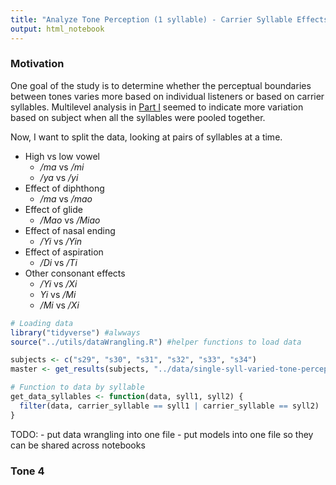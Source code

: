 ```yaml
---
title: "Analyze Tone Perception (1 syllable) - Carrier Syllable Effects"
output: html_notebook
---
```


### Motivation

One goal of the study is to determine whether the perceptual boundaries between tones varies more based on individual listeners or based on carrier syllables. Multilevel analysis in [Part I](https://xiaosquared.github.io/GepetoR/notebooks/1_analyzeTonePerceptionResults.nb.html) seemed to indicate more variation based on subject when all the syllables were pooled together. 

Now, I want to split the data, looking at pairs of syllables at a time. 

* High vs low vowel
  * */ma* vs */mi*
  * */ya* vs */yi*
* Effect of diphthong  
  * */ma* vs */mao*
* Effect of glide
  * */Mao* vs */Miao*
* Effect of nasal ending
  * */Yi* vs */Yin*
* Effect of aspiration
  * */Di* vs */Ti* 
* Other consonant effects
  * */Yi* vs */Xi*
  * *Yi* vs */Mi*
  * */Mi* vs */Xi*

```r
# Loading data
library("tidyverse") #alwways
source("../utils/dataWrangling.R") #helper functions to load data

subjects <- c("s29", "s30", "s31", "s32", "s33", "s34")
master <- get_results(subjects, "../data/single-syll-varied-tone-perception/")

# Function to data by syllable
get_data_syllables <- function(data, syll1, syll2) {
  filter(data, carrier_syllable == syll1 | carrier_syllable == syll2)
}
```

TODO:
- put data wrangling into one file
- put models into one file so they can be shared across notebooks

### Tone 4
